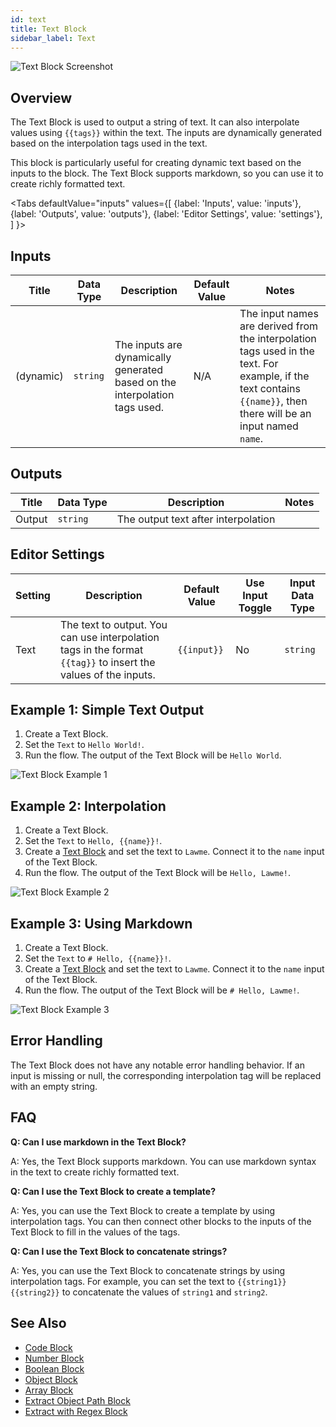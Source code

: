 ```yaml
---
id: text
title: Text Block
sidebar_label: Text
---
```



![Text Block Screenshot](./assets/text-block.png)

## Overview

The Text Block is used to output a string of text. It can also interpolate values using `{{tags}}` within the text. The inputs are dynamically generated based on the interpolation tags used in the text.

This block is particularly useful for creating dynamic text based on the inputs to the block. The Text Block supports markdown, so you can use it to create richly formatted text.

<Tabs
  defaultValue="inputs"
  values={[
    {label: 'Inputs', value: 'inputs'},
    {label: 'Outputs', value: 'outputs'},
    {label: 'Editor Settings', value: 'settings'},
  ]
}>

<TabItem value="inputs">

## Inputs

| Title      | Data Type | Description                                                                 | Default Value | Notes                                                                                     |
| ---------- | --------- | --------------------------------------------------------------------------- | ------------- | ----------------------------------------------------------------------------------------- |
| (dynamic)  | `string`  | The inputs are dynamically generated based on the interpolation tags used.  | N/A           | The input names are derived from the interpolation tags used in the text. For example, if the text contains `{{name}}`, then there will be an input named `name`. |

</TabItem>

<TabItem value="outputs">

## Outputs

| Title  | Data Type | Description                         | Notes |
| ------ | --------- | ----------------------------------- | ----- |
| Output | `string`  | The output text after interpolation |       |

</TabItem>

<TabItem value="settings">

## Editor Settings

| Setting | Description                                                                                                           | Default Value | Use Input Toggle | Input Data Type |
| ------- | --------------------------------------------------------------------------------------------------------------------- | ------------- | ---------------- | --------------- |
| Text    | The text to output. You can use interpolation tags in the format `{{tag}}` to insert the values of the inputs. | `{{input}}`   | No               | `string`        |

</TabItem>

</Tabs>

## Example 1: Simple Text Output

1. Create a Text Block.
2. Set the `Text` to `Hello World!`.
3. Run the flow. The output of the Text Block will be `Hello World`.

![Text Block Example 1](./assets/text-block-example-01.png)

## Example 2: Interpolation

1. Create a Text Block.
2. Set the `Text` to `Hello, {{name}}!`.
3. Create a [Text Block](./text.mdx) and set the text to `Lawme`. Connect it to the `name` input of the Text Block.
4. Run the flow. The output of the Text Block will be `Hello, Lawme!`.

![Text Block Example 2](./assets/text-block-example-02.png)

## Example 3: Using Markdown

1. Create a Text Block.
2. Set the `Text` to `# Hello, {{name}}!`.
3. Create a [Text Block](./text.mdx) and set the text to `Lawme`. Connect it to the `name` input of the Text Block.
4. Run the flow. The output of the Text Block will be `# Hello, Lawme!`.

![Text Block Example 3](./assets/text-block-example-03.png)

## Error Handling

The Text Block does not have any notable error handling behavior. If an input is missing or null, the corresponding interpolation tag will be replaced with an empty string.

## FAQ

**Q: Can I use markdown in the Text Block?**

A: Yes, the Text Block supports markdown. You can use markdown syntax in the text to create richly formatted text.

**Q: Can I use the Text Block to create a template?**

A: Yes, you can use the Text Block to create a template by using interpolation tags. You can then connect other blocks to the inputs of the Text Block to fill in the values of the tags.

**Q: Can I use the Text Block to concatenate strings?**

A: Yes, you can use the Text Block to concatenate strings by using interpolation tags. For example, you can set the text to `{{string1}}{{string2}}` to concatenate the values of `string1` and `string2`.

## See Also

- [Code Block](./code.mdx)
- [Number Block](./number.mdx)
- [Boolean Block](./bool.mdx)
- [Object Block](./object.mdx)
- [Array Block](./array.mdx)
- [Extract Object Path Block](./extract-object-path.mdx)
- [Extract with Regex Block](./extract-with-regex.mdx)
